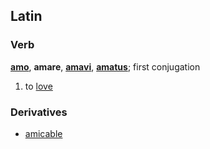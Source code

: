 ==Latin==
===Verb===
'''[[amo]]''', '''amare''', '''[[amavi]]''', '''[[amatus]]'''; first conjugation

# to [[love]]

===Derivatives===
*[[amicable]]